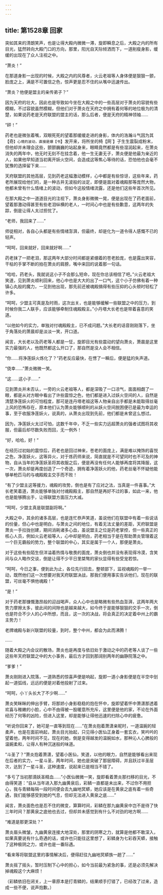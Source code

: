 ```yaml
---
---
---
```

title: 第1528章 回家
---



突如其来的清朗笑声，也是让得大殿内微微一滞，旋即瞬息之后，大殿之内的所有目光，猛然转向大殿门口的方向，那里，阳光自天际倾洒而下，一道削瘦身影，缓缓的出现在了众人注视之中。

“萧炎！”

在那道身影一出现的时候，大殿之内的风尊者，火云老祖等人身体便是狠狠一颤，脸庞之上，满是不可置信之色，惊声更是忍不住的从嘴中迅速传出。

“萧炎？他便是盟主的亲传弟子？”

因为天府的壮大，因此也是导致如今坐在大殿之中的一些高层对于萧炎的容貌有些模糊，不过容貌虽然模糊，但他们对于萧炎在天府之中拥有着何等的地位极为的清楚，如果说药老是天府联盟的盟主的话，那么后者，便是天府的精神领袖……

“砰！”

药老也是微张着嘴，双眼死死的望着那缓缓走进的身影，体内的浩瀚斗气因为其【奇`】心境的波动，直接是爆【书`】发开来，将所坐的椅【网`】子生生震裂成粉末，但他却并未理会这些，颤颤巍巍的站起身来，眼睛竟然都是有些湿润起来，在萧炎消失的两年中，他无时无刻不在挂念着，他一生无妻无子，萧炎便是他最为亲近的人，如果他早知道当初离开妖火空间，会造成这等焦心等待的话，恐怕他也会毫不犹豫的选择留下来……

天府联盟的其他高层，见到药老这幅激动模样，心中都是有些惊讶，这些年来，药老所展现给他们的，是一种古井无波般的淡定，即便是面对着魂殿那等庞然大物，他都未曾有什么情绪上的波动，但如今这般情绪流露，还是他们这些年首次所见。

在那大殿之中一道道目光的注视下，萧炎身影微微一晃，便是出现在了药老面前，望着那激动得甚至有些老泪纵横的老人，一时间心中也是有些歉意，这两年的失踪，倒是让得人太过担忧了。

“老师，我回来了……”

师徒相对，各自心头都是有些情绪澎湃，但最终，却是化为一道令得人感慨不已的轻声。

“呵呵，回来就好，回来就好啊……”

药老抹了一把老泪，那这两年大部分时间都是紧绷着的苍老脸庞，也是露出笑容，干枯的手掌不断的拍在萧炎的肩膀，嘴中来回的说着那一句话。

“哈哈，药老头，我就说这小子不会那么短命，现在你总该相信了吧。”火云老祖大笑道，见到萧炎顺利回来，他心中也是大大的出了一口气，这个小子仿佛有着一种镇心丸般的魔力，一见到他出现，那先前还被魂殿搞得有些压抑的心头顿时轻松了许多。

“呵呵，少盟主可真是及时雨，这次出关，也是能够缓解一些联盟之中的压力，到时候你我二人联手，应该能够牵制住魂殿殿主。”小丹塔大长老也是带着喜意的笑道。

“以他如今的实力，单独对付魂殿殿主，已不成问题。”大长老的话音刚刚落下，坐于角落处的萧晨却是淡淡一笑，开口道。

闻言，大长老以及药老等人都是一怔，旋即目光有些震动的望向萧炎，萧晨是这里实力最强的人，他既然都这么开口了，那自然是没人会不相信。

“你……将净莲妖火炼化了？”药老反应最快，在愣了一瞬后，便是猛的失声道。

“侥幸……”萧炎微微一笑。

“这……这小子……”

见到萧炎并未否认，一旁的火云老祖等人，都是深吸了一口凉气，面面相觑了一眼，都是从对方眼中看出了许些震惊之色，他们都是进入过妖火空间的人，自然是清楚净莲妖火的可怕程度，那可是连丹塔老祖这等人物亲自出手都是未能取得丝毫上风的恐怖存在，原本他们认为萧炎能够顺利的从妖火空间脱困便已是最为幸运的事，至于收服净莲妖火，说真的，从萧炎出现到先前，他们都是未曾这么想过。

因为，净莲妖火太过可怕，这数千年中，不乏一些实力远超萧炎的强者试图将其收服，但最后却尽数失败而回，无一例外！

“好，哈哈，好！”

在经历过初始的震惊后，药老也是回过神来，苍老的面庞上，满是难以掩饰的喜悦之色，净莲妖火，这等异火，对于炼药师来说，简直就是不可望同时也不可及的神物，自从当年的净莲妖圣将其收服之后，便是再没有任何人能够再度将其降服，这一次，萧炎却是再度创造了一个奇迹，拥有着净莲妖火的他，药老丝毫不怀疑他能够单枪匹马的与魂殿殿主交手而不败！

“有了少盟主这等援力，魂殿的攻势，倒也是有了应对之法，当真是一件喜事。”大长老笑着道，萧炎能够单独对付魂殿殿主，那自然是再好不过的事，如此一来，他也是能够腾出手，让得联盟方面压力大减。

“呵呵，少盟主真是联盟副将啊。”

大殿之中，其余的诸多高层，也是连忙恭声笑道，虽说他们在联盟中有着一些说话的份量，但心中也是明白，与萧炎之间的地位，有着无法丈量的差距，天府联盟是萧炎一手拉拢创建，期间消耗诸多心血，虽说盟主之位是药老掌控，但一些真正的核心人员，例如火云老祖等人，心中却是明白，药老相当于是在帮助萧炎管理着这一个巨无霸般的势力，整个联盟的中心，其实是属于一个人，那便是萧炎。

对于这些有些陌生但洋溢着热情与敬畏的面庞，萧炎倒也并没有表现得冷漠，含笑间与众人略作交谈，倒是让得不少平日里桀骜的家伙显得有些受宠若惊。

“呵呵，今日之事，便到此为止，各位先行回去，整顿部下，监视魂殿的一举一动，既然他们这一次想要对我天府联盟决战，那我们便用事实告诉他们，现在的联盟，可丝毫不惧他魂殿！”

“是！”

对于药老那慷慨激昂般的迎战喝声，众人心中也是略微有些热血澎湃，这两年两大势力摩擦太多，彼此间的间隙也是越来越大，如今终于是能够狠狠的交手一次，倒也是符合不少人的心中所想，而且，这一次的决战，将会真正的决定着中州上的霸主势力！

老牌魂殿与新兴联盟的较量，到时，整个中州，都会为此而沸腾！

……

随着大殿之内会议的散场，萧炎也是再度与依旧处于激动之中的药老等人谈了一些这些年天府联盟之中的大小事务，最后方才回到那阔别两年的幽静院落之中。

“爹爹！”

萧炎刚刚进入院落，一道熟悉的惊喜声便是响起，旋即一道小身影便是在半空中划起一道弧线，远远的便是对着他投射了过来。

“呵呵，小丫头长大了不少啊……”

萧炎笑眯眯的伸出手臂，将那娇小身影稳稳的抱在怀中，旋即望着怀中萧潇那透着欢喜与稚嫩的小脸，心中不由得被一股暖意所充斥，这里便是他的家，不论在外面经历了何等的凶险，但进入这里，却是能够让得他迅速的扫除心中的疲惫。

“听说你回来了，她可是一直等到现在……”在萧炎抱着萧潇亲昵时，一道温婉的轻柔声，也是在面前响起，萧炎目光抬起，只见得小医仙正身着一套玄衣，笑吟吟的望着他，两年时间不见，现在的她，倒是变得越发的温婉如水，那种沁人心脾般的温婉柔和，让得人有种沉迷般的味道。

“斗圣了？”萧炎抱着萧潇，望着小医仙，笑道，以他的眼力，自然是能够看出来现在后者的实力，一星斗圣，两年时间，她也是突破了那层障碍，并且跃过半圣层次，达到了一星斗圣，这种速度，说起来已是相当不错了。

“多亏了当初那滴妖圣精血……”小医仙微微一笑，旋即看着萧炎那扫移的目光，不由得笑道：“自从当年进入那九幽黄泉后，彩鳞一直都是未出来，不过你不用担心，我与青鳞每隔一段时间便会去九幽地冥蟒，她应该是在黄泉之底有着一些奇遇，我们能够感受到她的气息，但却无法进入黄泉之底……”

闻言，萧炎面色也是忍不住的微变，算算时间，彩鳞在那九幽黄泉中岂不是待了快三年时间？那黄泉之底他也去过，但却并未感觉到有什么不对劲的地方啊……

“难道是那更深处？”

萧炎眉头微皱，九幽黄泉连接大地深处，那里的阴寒之力，就算是他都不敢深入，如果真要说有什么奇遇的话，或许也只能往这里想了，彩鳞身为七彩吞天蟒，接触了这种极阴之力，或许也是一番际遇。

“看来等将联盟这里的事情解决后，便得赶往九幽地冥蟒族一趟了……”

萧炎摇了摇头，暂时压制下心中的担心，如今当前最为紧急的事，还是必须先解决掉魂殿这个大麻烦！

（彩鳞依旧在闭关，上一章原本是打青鳞的，结果顺手打错了，已经改了过来，造成一些不便，说声抱歉。）